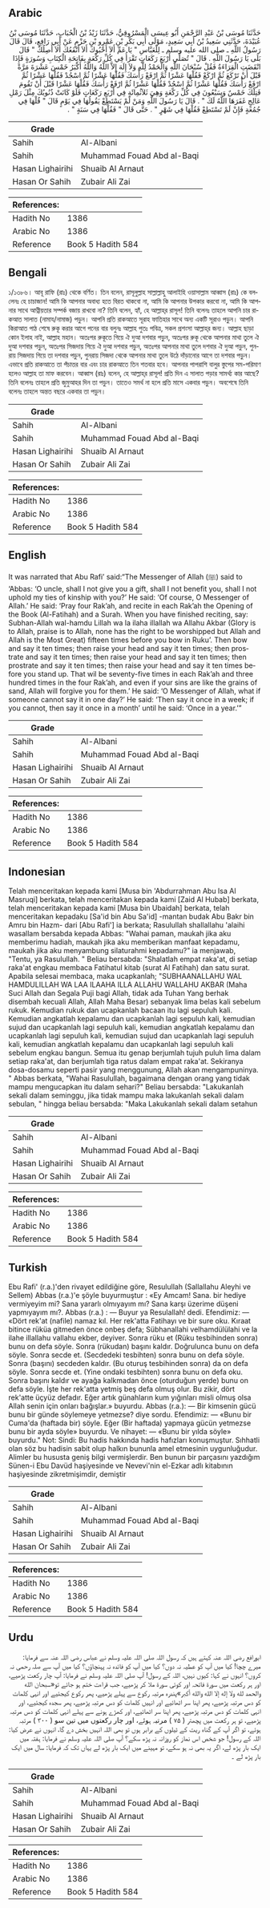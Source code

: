 ## Arabic


<div dir="rtl" lang="ar" style={{fontSize:'larger',backgroundColor:'#f8f9fa',padding:20}}>
حَدَّثَنَا مُوسَى بْنُ عَبْدِ الرَّحْمَنِ أَبُو عِيسَى الْمَسْرُوقِيُّ، حَدَّثَنَا زَيْدُ بْنُ الْحُبَابِ، حَدَّثَنَا مُوسَى بْنُ عُبَيْدَةَ، حَدَّثَنِي سَعِيدُ بْنُ أَبِي سَعِيدٍ، مَوْلَى أَبِي بَكْرِ بْنِ عَمْرِو بْنِ حَزْمٍ عَنْ أَبِي رَافِعٍ، قَالَ قَالَ رَسُولُ اللَّهِ ـ صلى الله عليه وسلم ـ لِلْعَبَّاسِ ‏"‏ يَا عَمِّ أَلاَ أَحْبُوكَ أَلاَ أَنْفَعُكَ أَلاَ أَصِلُكَ ‏"‏ قَالَ بَلَى يَا رَسُولَ اللَّهِ ‏.‏ قَالَ ‏"‏ تُصَلِّي أَرْبَعَ رَكَعَاتٍ تَقْرَأُ فِي كُلِّ رَكْعَةٍ بِفَاتِحَةِ الْكِتَابِ وَسُورَةٍ فَإِذَا انْقَضَتِ الْقِرَاءَةُ فَقُلْ سُبْحَانَ اللَّهِ وَالْحَمْدُ لِلَّهِ وَلاَ إِلَهَ إِلاَّ اللَّهُ وَاللَّهُ أَكْبَرُ خَمْسَ عَشْرَةَ مَرَّةً قَبْلَ أَنْ تَرْكَعَ ثُمَّ ارْكَعْ فَقُلْهَا عَشْرًا ثُمَّ ارْفَعْ رَأْسَكَ فَقُلْهَا عَشْرًا ثُمَّ اسْجُدْ فَقُلْهَا عَشْرًا ثُمَّ ارْفَعْ رَأْسَكَ فَقُلْهَا عَشْرًا ثُمَّ اسْجُدْ فَقُلْهَا عَشْرًا ثُمَّ ارْفَعْ رَأْسَكَ فَقُلْهَا عَشْرًا قَبْلَ أَنْ تَقُومَ فَتِلْكَ خَمْسٌ وَسَبْعُونَ فِي كُلِّ رَكْعَةٍ وَهِيَ ثَلاَثُمِائَةٍ فِي أَرْبَعِ رَكَعَاتٍ فَلَوْ كَانَتْ ذُنُوبُكَ مِثْلَ رَمْلِ عَالِجٍ غَفَرَهَا اللَّهُ لَكَ ‏"‏ ‏.‏ قَالَ يَا رَسُولَ اللَّهِ وَمَنْ لَمْ يَسْتَطِعْ يَقُولُهَا فِي يَوْمٍ قَالَ ‏"‏ قُلْهَا فِي جُمُعَةٍ فَإِنْ لَمْ تَسْتَطِعْ فَقُلْهَا فِي شَهْرٍ ‏"‏ ‏.‏ حَتَّى قَالَ ‏"‏ فَقُلْهَا فِي سَنَةٍ ‏"‏ ‏.‏
</div>
<div style={{backgroundColor:'#f8f9fa',padding:20, marginBottom: 10}}><table> <thead> <tr> <th>Grade</th> <th></th> </tr> </thead> <tbody> <tr><td>Sahih</td><td>Al-Albani</td></tr><tr><td>Sahih</td><td>Muhammad Fouad Abd al-Baqi</td></tr><tr><td>Hasan Lighairihi</td><td>Shuaib Al Arnaut</td></tr><tr><td>Hasan Or Sahih</td><td>Zubair Ali Zai</td></tr></tbody></table><table> <thead> <tr> <th>References:</th> <th></th> </tr> </thead> <tbody><tr><td>Hadith No</td><td>1386</td></tr><tr><td>Arabic No</td><td>1386</td></tr><tr><td>Reference</td><td>Book 5 Hadith 584</td></tr></tbody></table></div>

## Bengali


<div dir="ltr" lang="bn" style={{fontSize:'larger',backgroundColor:'#f8f9fa',padding:20}}>
১/১৩৮৬। আবূ রাফি (রাঃ) থেকে বর্ণিত। তিন বলেন, রাসূলুল্লাহ সাল্লাল্লাহু আলাইহি ওয়াসাল্লাম আব্বাস (রাঃ) কে বললেনঃ হে চাচাজান! আমি কি আপনার অবাধ্য হতে বিরত থাকবো না, আমি কি আপনার উপকার করবো না, আমি কি আপনার সাথে আত্নীয়তার সম্পর্ক বজায় রাখবো না? তিনি বলেন, হ্যাঁ, হে আল্লাহ্‌র রাসূল! তিনি বলেনঃ তাহলে আপনি চার রাকআত সালাত (নামায/নামাজ) পড়ুন। আপনি প্রতি রাকআতে সূরাহ ফাতিহার সাথে অন্য একটি সূরাও পড়ুন। আপনি কিরাআত পাঠ শেষে রুকূ করার আগে পনের বার বলুনঃ আল্লাহ পুতঃ পবিত্র, সকল প্রশংসা আল্লাহ্‌র জন্য। আল্লাহ ছাড়া কোন ইলাহ নাই, আল্লাহ মহান। অতঃপর রুকূতে গিয়ে ঐ দুআ দশবার পড়ুন, অতঃপর রুকূ থেকে আপনার মাথা তুলে ঐ দুআ দশবার পড়ুন, অতঃপর সিজদায় গিয়ে ঐ দুআ দশবার পড়ুন, অতঃপর আপনার মাথা তুলে দশবার ঐ দুআ পড়ুন, পুনরায় সিজদায় গিয়ে তা দশবার পড়ুন, পুনরায় সিজদা থেকে আপনার মাথা তুলে উঠে দাঁড়ানোর আগে তা দশবার পড়ুন। এভাবে প্রতি রাকআতে তা পঁচাত্তর বার এবং চার রাকআতে তিন শতবার হবে। আপনার পাপরাশি বালুর স্তুপের সম-পরিমাণ হলেও আল্লাহ তা মাফ করবেন। আব্বাস (রাঃ) বলেন, হে আল্লাহ্‌র রাসূল! প্রতি দিন এ সালাত পড়ার সামর্থ্য কার আছে? তিনি বলেনঃ তাহলে প্রতি জুমুআহর দিন তা পড়ুন। তাতেও সমর্থ না হলে প্রতি মাসে একবার পড়ুন। অবশেষে তিনি বলেনঃ তাহলে অন্তত বছরে একবার তা পড়ুন।
</div>
<div style={{backgroundColor:'#f8f9fa',padding:20, marginBottom: 10}}><table> <thead> <tr> <th>Grade</th> <th></th> </tr> </thead> <tbody> <tr><td>Sahih</td><td>Al-Albani</td></tr><tr><td>Sahih</td><td>Muhammad Fouad Abd al-Baqi</td></tr><tr><td>Hasan Lighairihi</td><td>Shuaib Al Arnaut</td></tr><tr><td>Hasan Or Sahih</td><td>Zubair Ali Zai</td></tr></tbody></table><table> <thead> <tr> <th>References:</th> <th></th> </tr> </thead> <tbody><tr><td>Hadith No</td><td>1386</td></tr><tr><td>Arabic No</td><td>1386</td></tr><tr><td>Reference</td><td>Book 5 Hadith 584</td></tr></tbody></table></div>

## English


<div dir="ltr" lang="en" style={{fontSize:'larger',backgroundColor:'#f8f9fa',padding:20}}>
It was narrated that Abu Rafi’ said:“The Messenger of Allah (ﷺ) said to ‘Abbas: ‘O uncle, shall I not give you a gift, shall I not benefit you, shall I not uphold my ties of kinship with you?’ He said: ‘Of course, O Messenger of Allah.’ He said: ‘Pray four Rak’ah, and recite in each Rak’ah the Opening of the Book (Al-Fatihah) and a Surah. When you have finished reciting, say: Subhan-Allah wal-hamdu Lillah wa la ilaha illallah wa Allahu Akbar (Glory is to Allah, praise is to Allah, none has the right to be worshipped but Allah and Allah is the Most Great) fifteen times before you bow in Ruku’. Then bow and say it ten times; then raise your head and say it ten times; then prostrate and say it ten times; then raise your head and say it ten times; then prostrate and say it ten times; then raise your head and say it ten times before you stand up. That wil be seventy-five times in each Rak’ah and three hundred times in the four Rak’ah, and even if your sins are like the grains of sand, Allah will forgive you for them.’ He said: ‘O Messenger of Allah, what if someone cannot say it in one day?’ He said: ‘Then say it once in a week; if you cannot, then say it once in a month’ until he said: ‘Once in a year.’”
</div>
<div style={{backgroundColor:'#f8f9fa',padding:20, marginBottom: 10}}><table> <thead> <tr> <th>Grade</th> <th></th> </tr> </thead> <tbody> <tr><td>Sahih</td><td>Al-Albani</td></tr><tr><td>Sahih</td><td>Muhammad Fouad Abd al-Baqi</td></tr><tr><td>Hasan Lighairihi</td><td>Shuaib Al Arnaut</td></tr><tr><td>Hasan Or Sahih</td><td>Zubair Ali Zai</td></tr></tbody></table><table> <thead> <tr> <th>References:</th> <th></th> </tr> </thead> <tbody><tr><td>Hadith No</td><td>1386</td></tr><tr><td>Arabic No</td><td>1386</td></tr><tr><td>Reference</td><td>Book 5 Hadith 584</td></tr></tbody></table></div>

## Indonesian


<div dir="ltr" lang="id" style={{fontSize:'larger',backgroundColor:'#f8f9fa',padding:20}}>
Telah menceritakan kepada kami [Musa bin 'Abdurrahman Abu Isa Al Masruqi] berkata, telah menceritakan kepada kami [Zaid Al Hubab] berkata, telah menceritakan kepada kami [Musa bin Ubaidah] berkata, telah menceritakan kepadaku [Sa'id bin Abu Sa'id] -mantan budak Abu Bakr bin Amru bin Hazm- dari [Abu Rafi'] ia berkata; Rasulullah shallallahu 'alaihi wasallam bersabda kepada Abbas: "Wahai paman, maukah jika aku memberimu hadiah, maukah jika aku memberikan manfaat kepadamu, maukah jika aku menyambung silaturahmi kepadamu?" ia menjawab, "Tentu, ya Rasulullah. " Beliau bersabda: "Shalatlah empat raka'at, di setiap raka'at engkau membaca Fatihatul kitab (surat Al Fatihah) dan satu surat. Apabila selesai membaca, maka ucapkanlah; "SUBHAANALLAHU WAL HAMDULILLAH WA LAA ILAAHA ILLA ALLAHU WALLAHU AKBAR (Maha Suci Allah dan Segala Puji bagi Allah, tidak ada Tuhan Yang berhak disembah kecuali Allah, Allah Maha Besar) sebanyak lima belas kali sebelum rukuk. Kemudian rukuk dan ucapkanlah bacaan itu lagi sepuluh kali. Kemudian angkatlah kepalamu dan ucapkanlah lagi sepuluh kali, kemudian sujud dan ucapkanlah lagi sepuluh kali, kemudian angkatlah kepalamu dan ucapkanlah lagi sepuluh kali, kemudian sujud dan ucapkanlah lagi sepuluh kali, kemudian angkatlah kepalamu dan ucapkanlah lagi sepuluh kali sebelum engkau bangun. Semua itu genap berjumlah tujuh puluh lima dalam setiap raka'at, dan berjumlah tiga ratus dalam empat raka'at. Sekiranya dosa-dosamu seperti pasir yang menggunung, Allah akan mengampuninya. " Abbas berkata, "Wahai Rasulullah, bagaimana dengan orang yang tidak mampu mengucapkan itu dalam sehari?" Beliau bersabda: "Lakukanlah sekali dalam seminggu, jika tidak mampu maka lakukanlah sekali dalam sebulan, " hingga beliau bersabda: "Maka Lakukanlah sekali dalam setahun
</div>
<div style={{backgroundColor:'#f8f9fa',padding:20, marginBottom: 10}}><table> <thead> <tr> <th>Grade</th> <th></th> </tr> </thead> <tbody> <tr><td>Sahih</td><td>Al-Albani</td></tr><tr><td>Sahih</td><td>Muhammad Fouad Abd al-Baqi</td></tr><tr><td>Hasan Lighairihi</td><td>Shuaib Al Arnaut</td></tr><tr><td>Hasan Or Sahih</td><td>Zubair Ali Zai</td></tr></tbody></table><table> <thead> <tr> <th>References:</th> <th></th> </tr> </thead> <tbody><tr><td>Hadith No</td><td>1386</td></tr><tr><td>Arabic No</td><td>1386</td></tr><tr><td>Reference</td><td>Book 5 Hadith 584</td></tr></tbody></table></div>

## Turkish


<div dir="ltr" lang="tr" style={{fontSize:'larger',backgroundColor:'#f8f9fa',padding:20}}>
Ebu Rafi' (r.a.)'den rivayet edildiğine göre, Resulullah (Sallallahu Aleyhi ve Sellem) Abbas (r.a.)'e şöyle buyurmuştur : «Ey Amcam! Sana. bir hediye vermiyeyim mi? Sana yararlı olmıyayım mı? Sana karşı üzerime düşeni yapmıyayım mı?. Abbas (r.a.) : — Buyur ya Resulallah! dedi. Efendimiz: — «Dört rek'at (nafile) namaz kıl. Her rek'atta Fatihayı ve bir sure oku. Kıraat bitince rüküa gitmeden önce onbeş defa; Sübhanallahi velhamdülülahi ve la ilahe illallahu vallahu ekber, deyiver. Sonra rüku et (Rüku tesbihinden sonra) bunu on defa söyle. Sonra (rükudan) başını kaldır. Doğrulunca bunu on defa söyle. Sonra secde et. (Secdedeki tesbihten) sonra bunu on defa söyle. Sonra (başını) secdeden kaldır. (Bu oturuş tesbihinden sonra) da on defa söyle. Sonra secde et. (Yine ondaki tesbihten) sonra bunu on defa oku. Sonra başını kaldır ve ayağa kalkmadan önce (oturduğun yerde) bunu on defa söyle. İşte her rek'atta yetmiş beş defa olmuş olur. Bu zikir, dört rek'atte üçyüz defadır. Eğer artık günahların kum yığınları misli olmuş olsa Allah senin için onları bağışlar.» buyurdu. Abbas (r.a.): — Bir kimsenin gücü bunu bir günde söylemeye yetmezse? diye sordu. Efendimiz: — «Bunu bir Cuma'da (haftada bir) söyle. Eğer (Bir haftada) yapmaya gücün yetmezse bunu bir ayda söyle» buyurdu. Ve nihayet: — «Bunu bir yılda söyle» buyurdu." Not: Sindi: Bu hadis hakkında hadis hafızları konuşmuştur. Sıhhatli olan söz bu hadisin sabit olup halkın bununla amel etmesinin uygunluğudur. Alimler bu hususta geniş bilgi vermişlerdir. Ben bunun bir parçasını yazdığım Sünen-i Ebu Davüd haşiyesinde ve Nevevi'nin el-Ezkar adlı kitabının haşiyesinde zikretmişimdir, demiştir
</div>
<div style={{backgroundColor:'#f8f9fa',padding:20, marginBottom: 10}}><table> <thead> <tr> <th>Grade</th> <th></th> </tr> </thead> <tbody> <tr><td>Sahih</td><td>Al-Albani</td></tr><tr><td>Sahih</td><td>Muhammad Fouad Abd al-Baqi</td></tr><tr><td>Hasan Lighairihi</td><td>Shuaib Al Arnaut</td></tr><tr><td>Hasan Or Sahih</td><td>Zubair Ali Zai</td></tr></tbody></table><table> <thead> <tr> <th>References:</th> <th></th> </tr> </thead> <tbody><tr><td>Hadith No</td><td>1386</td></tr><tr><td>Arabic No</td><td>1386</td></tr><tr><td>Reference</td><td>Book 5 Hadith 584</td></tr></tbody></table></div>

## Urdu


<div dir="rtl" lang="ur" style={{fontSize:'larger',backgroundColor:'#f8f9fa',padding:20}}>
ابورافع رضی اللہ عنہ کہتے ہیں کہ رسول اللہ صلی اللہ علیہ وسلم نے عباس رضی اللہ عنہ سے فرمایا: میرے چچا! کیا میں آپ کو عطیہ نہ دوں؟ کیا میں آپ کو فائدہ نہ پہنچاؤں؟ کیا میں آپ سے صلہ رحمی نہ کروں؟ انہوں نے کہا: کیوں نہیں، اللہ کے رسول! آپ صلی اللہ علیہ وسلم نے فرمایا: آپ چار رکعت پڑھیے، اور ہر رکعت میں سورۃ فاتحہ اور کوئی سورۃ ملا کر پڑھیے، جب قراءت ختم ہو جائے تو«سبحان الله والحمد لله ولا إله إلا الله والله أكبر»پندرہ مرتبہ رکوع سے پہلے پڑھیے، پھر رکوع کیجئیے اور انہی کلمات کو دس مرتبہ پڑھیے، پھر اپنا سر اٹھائیے اور انہیں کلمات کو دس مرتبہ پڑھیے، پھر سجدہ کیجئیے، اور انہی کلمات کو دس مرتبہ پڑھیے، پھر اپنا سر اٹھائیے، اور کھڑے ہونے سے پہلے انہی کلمات کو دس مرتبہ پڑھیے، تو ہر رکعت میں پچھتر ( ۷۵ ) مرتبہ ہوئے، اور چار رکعتوں میں تین سو ( ۳۰۰ ) مرتبہ ہوئے، تو اگر آپ کے گناہ ریت کے ٹیلوں کے برابر ہوں تو بھی اللہ انہیں بخش دے گا، انہوں نے عرض کیا: اللہ کے رسول! جو شخص اس نماز کو روزانہ نہ پڑھ سکے؟ آپ صلی اللہ علیہ وسلم نے فرمایا: ہفتہ میں ایک بار پڑھ لے، اگر یہ بھی نہ ہو سکے، تو مہینے میں ایک بار پڑھ لے یہاں تک کہ فرمایا: سال میں ایک بار پڑھ لے ۔
</div>
<div style={{backgroundColor:'#f8f9fa',padding:20, marginBottom: 10}}><table> <thead> <tr> <th>Grade</th> <th></th> </tr> </thead> <tbody> <tr><td>Sahih</td><td>Al-Albani</td></tr><tr><td>Sahih</td><td>Muhammad Fouad Abd al-Baqi</td></tr><tr><td>Hasan Lighairihi</td><td>Shuaib Al Arnaut</td></tr><tr><td>Hasan Or Sahih</td><td>Zubair Ali Zai</td></tr></tbody></table><table> <thead> <tr> <th>References:</th> <th></th> </tr> </thead> <tbody><tr><td>Hadith No</td><td>1386</td></tr><tr><td>Arabic No</td><td>1386</td></tr><tr><td>Reference</td><td>Book 5 Hadith 584</td></tr></tbody></table></div>